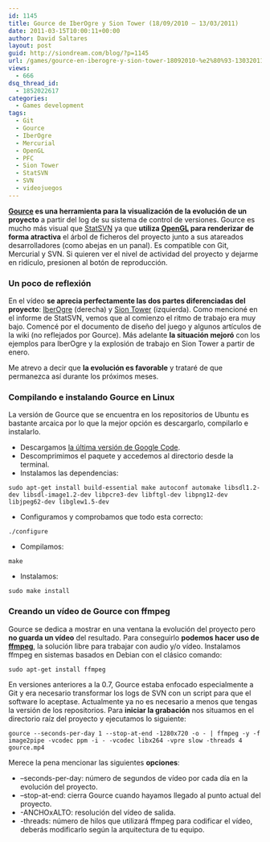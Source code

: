 ```yaml
---
id: 1145
title: Gource de IberOgre y Sion Tower (18/09/2010 – 13/03/2011)
date: 2011-03-15T10:00:11+00:00
author: David Saltares
layout: post
guid: http://siondream.com/blog/?p=1145
url: /games/gource-en-iberogre-y-sion-tower-18092010-%e2%80%93-13032011/
views:
  - 666
dsq_thread_id:
  - 1852022617
categories:
  - Games development
tags:
  - Git
  - Gource
  - IberOgre
  - Mercurial
  - OpenGL
  - PFC
  - Sion Tower
  - StatSVN
  - SVN
  - videojuegos
---
```


<YouTube videoId="6hoiOkAX8V8" />

**[Gource](http://code.google.com/p/gource/) es una herramienta para la visualización de la evolución de un proyecto** a partir del log de su sistema de control de versiones. Gource es mucho más visual que [StatSVN](/proyectos/pfc/statsvn-en-iberogre-y-sion-tower-18092010-%e2%80%93-13032011/ 'StatSVN en IberOgre y Sion Tower (18/09/2010 – 13/03/2011)') ya que **utiliza [OpenGL](http://es.wikipedia.org/wiki/OpenGL) para renderizar de forma atractiva** el árbol de ficheros del proyecto junto a sus atareados desarrolladores (como abejas en un panal). Es compatible con Git, Mercurial y SVN. Si quieren ver el nivel de actividad del proyecto y dejarme en ridículo, presionen al botón de reproducción.

### Un poco de reflexión

En el vídeo **se aprecia perfectamente las dos partes diferenciadas del proyecto**: [IberOgre](/category/proyectos/pfc/iberogre-wiki/) (derecha) y [Sion Tower](/category/proyectos/pfc/sion-tower/) (izquierda). Como mencioné en el informe de StatSVN, vemos que al comienzo el ritmo de trabajo era muy bajo. Comencé por el documento de diseño del juego y algunos artículos de la wiki (no reflejados por Gource). Más adelante **la situación mejoró** con los ejemplos para IberOgre y la explosión de trabajo en Sion Tower a partir de enero.

Me atrevo a decir que **la evolución es favorable** y trataré de que permanezca así durante los próximos meses.

### Compilando e instalando Gource en Linux

La versión de Gource que se encuentra en los repositorios de Ubuntu es bastante arcaica por lo que la mejor opción es descargarlo, compilarlo e instalarlo.

- Descargamos [la última versión de Google Code](http://code.google.com/p/gource/downloads/list).
- Descomprimimos el paquete y accedemos al directorio desde la terminal.
- Instalamos las dependencias:

```
sudo apt-get install build-essential make autoconf automake libsdl1.2-dev libsdl-image1.2-dev libpcre3-dev libftgl-dev libpng12-dev libjpeg62-dev libglew1.5-dev
```

- Configuramos y comprobamos que todo esta correcto:

```
./configure
```

- Compilamos:

```
make
```

- Instalamos:

```
sudo make install
```

### Creando un vídeo de Gource con ffmpeg

Gource se dedica a mostrar en una ventana la evolución del proyecto pero **no guarda un vídeo** del resultado. Para conseguirlo **podemos hacer uso de [ffmpeg](http://es.wikipedia.org/wiki/FFmpeg)**, la solución libre para trabajar con audio y/o vídeo. Instalamos ffmpeg en sistemas basados en Debian con el clásico comando:

```
sudo apt-get install ffmpeg
```

En versiones anteriores a la 0.7, Gource estaba enfocado especialmente a Git y era necesario transformar los logs de SVN con un script para que el software lo aceptase. Actualmente ya no es necesario a menos que tengas la versión de los repositorios. Para **iniciar la grabación** nos situamos en el directorio raíz del proyecto y ejecutamos lo siguiente:

```
gource --seconds-per-day 1 --stop-at-end -1280x720 -o - | ffmpeg -y -f image2pipe -vcodec ppm -i - -vcodec libx264 -vpre slow -threads 4 gource.mp4
```

Merece la pena mencionar las siguientes **opciones**:

- –seconds-per-day: número de segundos de vídeo por cada día en la evolución del proyecto.
- –stop-at-end: cierra Gource cuando hayamos llegado al punto actual del proyecto.
- -ANCHOxALTO: resolución del vídeo de salida.
- -threads: número de hilos que utilizará ffmpeg para codificar el vídeo, deberás modificarlo según la arquitectura de tu equipo.

